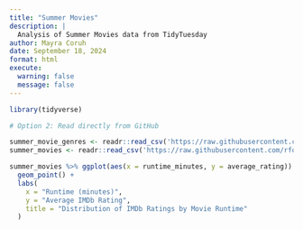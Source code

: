 ```yaml
---
title: "Summer Movies"
description: |
  Analysis of Summer Movies data from TidyTuesday
author: Mayra Coruh
date: September 18, 2024
format: html
execute:
  warning: false
  message: false
---
```


```r
library(tidyverse)
```

```r
# Option 2: Read directly from GitHub

summer_movie_genres <- readr::read_csv('https://raw.githubusercontent.com/rfordatascience/tidytuesday/master/data/2024/2024-07-30/summer_movie_genres.csv')
summer_movies <- readr::read_csv('https://raw.githubusercontent.com/rfordatascience/tidytuesday/master/data/2024/2024-07-30/summer_movies.csv')

```

```r
summer_movies %>% ggplot(aes(x = runtime_minutes, y = average_rating)) +
  geom_point() +
  labs(
    x = "Runtime (minutes)",
    y = "Average IMDb Rating",
    title = "Distribution of IMDb Ratings by Movie Runtime"
  )
```
